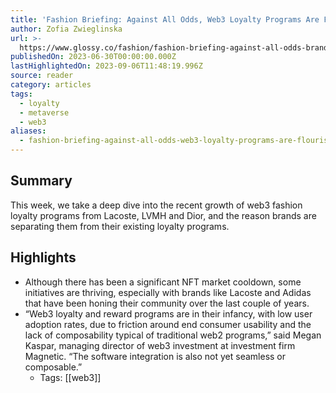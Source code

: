 ```yaml
---
title: 'Fashion Briefing: Against All Odds, Web3 Loyalty Programs Are Flourishing'
author: Zofia Zwieglinska
url: >-
  https://www.glossy.co/fashion/fashion-briefing-against-all-odds-brands-web3-loyalty-programs-are-flourishing/?utm_source=Sailthru&utm_medium=email&utm_campaign=Issue:%202023-07-12%20Retail%20Dive:%20Marketing%20%5Bissue:52366%5D&utm_term=Retail%20Dive:%20Marketing
publishedOn: 2023-06-30T00:00:00.000Z
lastHighlightedOn: 2023-09-06T11:48:19.996Z
source: reader
category: articles
tags:
  - loyalty
  - metaverse
  - web3
aliases:
  - fashion-briefing-against-all-odds-web3-loyalty-programs-are-flourishing
---
```

## Summary

This week, we take a deep dive into the recent growth of web3 fashion loyalty programs from Lacoste, LVMH and Dior, and the reason brands are separating them from their existing loyalty programs.

## Highlights
- Although there has been a significant NFT market cooldown, some initiatives are thriving, especially with brands like Lacoste and Adidas that have been honing their community over the last couple of years.
- “Web3 loyalty and reward programs are in their infancy, with low user adoption rates, due to friction around end consumer usability and the lack of composability typical of traditional web2 programs,” said Megan Kaspar, managing director of web3 investment at investment firm Magnetic. “The software integration is also not yet seamless or composable.”
    - Tags: [[web3]]
